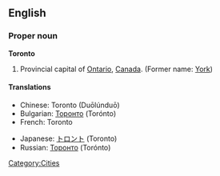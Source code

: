 ==English==

===Proper noun===
'''Toronto'''

# Provincial capital of [[Ontario]], [[Canada]]. (Former name: [[York]])

====Translations====
{{top}}
*Chinese: Toronto (Duōlúnduō)
*Bulgarian: [[Торонто]] (Torónto)
*French: Toronto
{{mid}}
*Japanese: [[トロント]] (Toronto)
*Russian: [[Торонто]] (Torónto)
{{bottom}}

[[Category:Cities]]